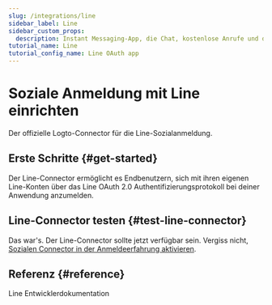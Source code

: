 ```yaml
---
slug: /integrations/line
sidebar_label: Line
sidebar_custom_props:
  description: Instant Messaging-App, die Chat, kostenlose Anrufe und digitale Zahlungen kombiniert.
tutorial_name: Line
tutorial_config_name: Line OAuth app
---
```




# Soziale Anmeldung mit Line einrichten

Der offizielle Logto-Connector für die Line-Sozialanmeldung.

<GuideTip />

## Erste Schritte \{#get-started}

Der Line-Connector ermöglicht es Endbenutzern, sich mit ihren eigenen Line-Konten über das Line OAuth 2.0 Authentifizierungsprotokoll bei deiner Anwendung anzumelden.

<Integration />

## Line-Connector testen \{#test-line-connector}

Das war's. Der Line-Connector sollte jetzt verfügbar sein. Vergiss nicht, [Sozialen Connector in der Anmeldeerfahrung aktivieren](/connectors/social-connectors/#enable-social-sign-in).

## Referenz \{#reference}

<Url href="https://developers.line.biz/en/docs/line-login/overview/">
  Line Entwicklerdokumentation
</Url>